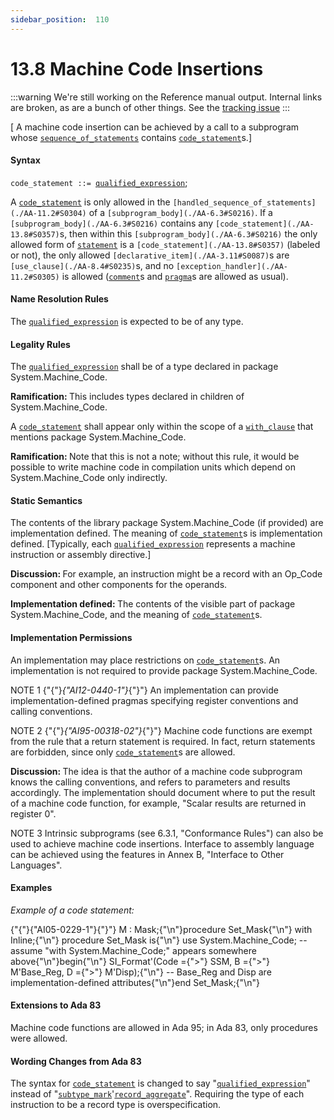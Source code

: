 ---
sidebar_position:  110
---

# 13.8  Machine Code Insertions

:::warning
We're still working on the Reference manual output.  Internal links are broken,
as are a bunch of other things.
See the [tracking issue](https://github.com/ada-lang-io/ada-lang-io/issues/20)
:::


<p>[ A machine code insertion can be achieved by a call to a subprogram whose <code><a href="./AA-5.1#S0166">sequence_of_statements</a></code> contains <code><a href="./AA-13.8#S0357">code_statement</a></code>s.] </p>

#### Syntax

<p><code>code_statement</code><a id="S0357"></a><code> ::= </code><code><a href="./AA-4.7#S0163">qualified_expression</a></code>;</p>
<p>A <code><a href="./AA-13.8#S0357">code_statement</a></code> is only allowed in the <code>[handled_sequence_of_statements](./AA-11.2#S0304)</code> of a <code>[subprogram_body](./AA-6.3#S0216)</code>. If a <code>[subprogram_body](./AA-6.3#S0216)</code> contains any <code>[code_statement](./AA-13.8#S0357)</code>s, then within this <code>[subprogram_body](./AA-6.3#S0216)</code> the only allowed form of <code><a href="./AA-5.1#S0167">statement</a></code> is a <code>[code_statement](./AA-13.8#S0357)</code> (labeled or not), the only allowed <code>[declarative_item](./AA-3.11#S0087)</code>s are <code>[use_clause](./AA-8.4#S0235)</code>s, and no <code>[exception_handler](./AA-11.2#S0305)</code> is allowed (<code><a href="./AA-2.7#S0018">comment</a></code>s and <code><a href="./AA-2.8#S0019">pragma</a></code>s are allowed as usual). </p>

#### Name Resolution Rules

<p>The <code><a href="./AA-4.7#S0163">qualified_expression</a></code> is expected to be of any type. </p>

#### Legality Rules

<p>The <code><a href="./AA-4.7#S0163">qualified_expression</a></code> shall be of a type declared in package System.Machine_Code. </p>
<p><strong>Ramification: </strong>This includes types declared in children of System.Machine_Code. </p>
<p>A <code><a href="./AA-13.8#S0357">code_statement</a></code> shall appear only within the scope of a <code><a href="./AA-10.1#S0294">with_clause</a></code> that mentions package System.Machine_Code. </p>
<p><strong>Ramification: </strong>Note that this is not a note; without this rule, it would be possible to write machine code in compilation units which depend on System.Machine_Code only indirectly. </p>

#### Static Semantics

<p>The contents of the library package System.Machine_Code (if provided) are implementation defined. The meaning of <code><a href="./AA-13.8#S0357">code_statement</a></code>s is implementation defined. [Typically, each <code><a href="./AA-4.7#S0163">qualified_expression</a></code> represents a machine instruction or assembly directive.] </p>
<p><strong>Discussion: </strong>For example, an instruction might be a record with an Op_Code component and other components for the operands. </p>
<p><strong>Implementation defined: </strong>The contents of the visible part of package System.Machine_Code, and the meaning of <code><a href="./AA-13.8#S0357">code_statement</a></code>s.</p>

#### Implementation Permissions

<p>An implementation may place restrictions on <code><a href="./AA-13.8#S0357">code_statement</a></code>s. An implementation is not required to provide package System.Machine_Code. </p>
<p>NOTE 1   {"{"}<em>{"AI12-0440-1"}</em>{"}"} An implementation can provide implementation-defined pragmas specifying register conventions and calling conventions.</p>
<p>NOTE 2   {"{"}<em>{"AI95-00318-02"}</em>{"}"} Machine code functions are exempt from the rule that a return statement is required. In fact, return statements are forbidden, since only <code><a href="./AA-13.8#S0357">code_statement</a></code>s are allowed. </p>
<p><strong>Discussion: </strong>The idea is that the author of a machine code subprogram knows the calling conventions, and refers to parameters and results accordingly. The implementation should document where to put the result of a machine code function, for example, "Scalar results are returned in register 0". </p>
<p>NOTE 3   Intrinsic subprograms (see 6.3.1, "Conformance Rules") can also be used to achieve machine code insertions. Interface to assembly language can be achieved using the features in Annex B, "Interface to Other Languages". </p>

#### Examples

<p><em>Example of a code statement:</em> </p>
<CodeBlock>
{"{"}{"AI05-0229-1"}{"}"} M : Mask;{"\n"}procedure Set_Mask{"\n"}  with Inline;{"\n"}
</CodeBlock>

<CodeBlock>
procedure Set_Mask is{"\n"}  use System.Machine_Code; -- assume "with System.Machine_Code;" appears somewhere above{"\n"}begin{"\n"}  SI_Format'(Code ={">"} SSM, B ={">"} M'Base_Reg, D ={">"} M'Disp);{"\n"}  --  Base_Reg and Disp are implementation-defined attributes{"\n"}end Set_Mask;{"\n"}
</CodeBlock>


#### Extensions to Ada 83

<p>Machine code functions are allowed in Ada 95; in Ada 83, only procedures were allowed. </p>

#### Wording Changes from Ada 83

<p>The syntax for <code><a href="./AA-13.8#S0357">code_statement</a></code> is changed to say "<code><a href="./AA-4.7#S0163">qualified_expression</a></code>" instead of "<code><a href="./AA-3.2#S0028">subtype_mark</a></code>'<code><a href="./AA-4.3#S0107">record_aggregate</a></code>". Requiring the type of each instruction to be a record type is overspecification. </p>
